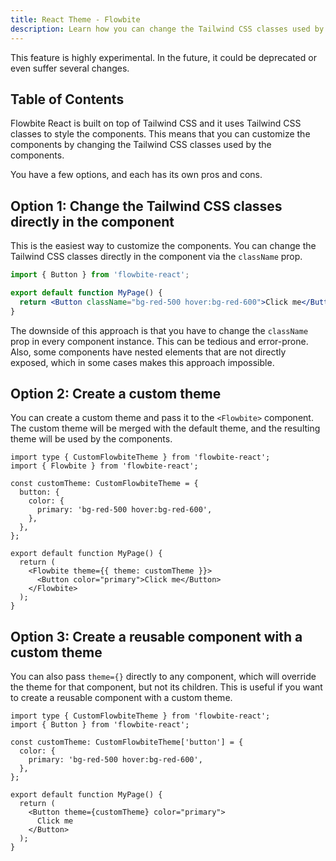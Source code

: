 ```yaml
---
title: React Theme - Flowbite
description: Learn how you can change the Tailwind CSS classes used by the components in Flowbite React
---
```



<Alert color="warning" icon={HiInformationCircle} className="mb-6">
  This feature is highly experimental. In the future, it could be deprecated or even suffer several changes.
</Alert>

## Table of Contents

Flowbite React is built on top of Tailwind CSS and it uses Tailwind CSS classes to style the components. This means that you can customize the components by changing the Tailwind CSS classes used by the components.

You have a few options, and each has its own pros and cons.

## Option 1: Change the Tailwind CSS classes directly in the component

This is the easiest way to customize the components. You can change the Tailwind CSS classes directly in the component via the `className` prop.

```jsx
import { Button } from 'flowbite-react';

export default function MyPage() {
  return <Button className="bg-red-500 hover:bg-red-600">Click me</Button>;
}
```

The downside of this approach is that you have to change the `className` prop in every component instance. This can be tedious and error-prone. Also, some components have nested elements that are not directly exposed, which in some cases makes this approach impossible.

## Option 2: Create a custom theme

You can create a custom theme and pass it to the `<Flowbite>` component. The custom theme will be merged with the default theme, and the resulting theme will be used by the components.

```tsx
import type { CustomFlowbiteTheme } from 'flowbite-react';
import { Flowbite } from 'flowbite-react';

const customTheme: CustomFlowbiteTheme = {
  button: {
    color: {
      primary: 'bg-red-500 hover:bg-red-600',
    },
  },
};

export default function MyPage() {
  return (
    <Flowbite theme={{ theme: customTheme }}>
      <Button color="primary">Click me</Button>
    </Flowbite>
  );
}
```

## Option 3: Create a reusable component with a custom theme

You can also pass `theme={}` directly to any component, which will override the theme for that component, but not its children. This is useful if you want to create a reusable component with a custom theme.

```tsx
import type { CustomFlowbiteTheme } from 'flowbite-react';
import { Button } from 'flowbite-react';

const customTheme: CustomFlowbiteTheme['button'] = {
  color: {
    primary: 'bg-red-500 hover:bg-red-600',
  },
};

export default function MyPage() {
  return (
    <Button theme={customTheme} color="primary">
      Click me
    </Button>
  );
}
```
